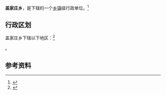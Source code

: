 {{中国乡级行政区|14/01/23/202/000}}

'''盖家庄乡'''，是{{PRC admin/fullname|14/01/23/202/000|3}}下辖的一个[[乡镇|乡镇]]级行政单位。<ref>{{PRC admin/ref sgc|{{PRC admin/parent|14/01/23/202/000}}}}</ref>

== 行政区划 ==

盖家庄乡下辖以下地区：<ref>{{PRC admin/ref sgc|14/01/23/202/000}}</ref>

{{PRC admin/children|14/01/23/202/000}}。

== 参考资料 ==

{{reflist}}

{{行政区划小作品}}
{{PRC admin/navcat|14/01/23/202/000}}